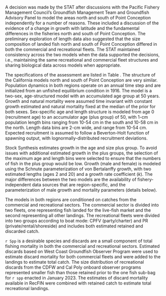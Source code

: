 
A decision was made by the STAT after discussions with the Pacific Fishery Management Council’s Groundfish Management Team 
and Groundfish Advisory Panel to model the areas north and south of Point Conception independently for a number of reasons. 
These included a discussion of the evidence of a change in growth with latitude and the fundamental differences in the fisheries  north and south of Point Conception. The preliminary exploration of length data also suggested that the size composition of landed fish north and south of Point Conception differed in both the commercial and recreational fleets. The STAT maintained consistency across the two models when the data supported the decisions, i.e., maintaining the same  recreational and commercial fleet structures and sharing biological data across models when appropriate.

The specifications of the assessment are listed in Table \ref{tab:model-structure}. The structure of the California models north and south of Point Conception are very similar. Population dynamics in both regions operate on an annual time step and are initialized from an unfished equilibrium condition in 1916. The model is a two-sex, age-structured model with an accumulated age group at 50 years. Growth and natural mortality were assumed time invariant with constant growth estimated and natural mortality fixed at the median of the prior for both sexes. Sex-specific age and length structure is modeled from age 0 (recruitment age) to an accumulator age (plus group) of 50, with 1-cm population length bins ranging from 10-54 cm in the south and 10-58 cm in the north. Length data bins are 2-cm wide, and range from 10-54 cm. Expected recruitment is assumed to follow a Beverton-Holt function of spawning output, with lognormally-distributed recruitment deviations.

Stock Synthesis estimates growth in the age and size plus group. To avoid issues with additional estimated growth in the plus groups, the selection of the maximum age and length bins were selected to ensure that the numbers of fish in the plus group would be low. Growth (male and female) is modeled using the Schnute parameterization of von Bertalanffy growth, with two estimated  lengths (ages 2 and 20) and a growth rate coefficient (*k*). The major differences between the two models are the availability of fishery-independent data sources that are region-specific, and the parameterization of male growth and mortality parameters (details below).

The models in both regions are conditioned on catches from the commercial and recreational sectors. The commercial sector is divided into two fleets, one representing fish landed for the live-fish market and the second representing all other landings.  The recreational fleets were divided into two groups according to boat mode: CPFV (party/charter) and PR (private/rental/shoreside) and includes both estimated retained and discarded catch. 

`r Spp` is a desirable species and discards are a small component of total fishing mortality in both the commercial and recreational sectors. Estimated discards based on West Coast Groundfish Observer Program were used to estimate discard mortality for both commercial fleets and were added to the landings to estimate total catch. The size distribution of recreational discards from the CDFW and Cal Poly onboard observer programs represented smaller fish than those retained prior to the one fish sub-bag for `r spp` enacted in January 2023. The estimates of discard mortality available in RecFIN were combined with retained catch to estimate total recreational landings.
